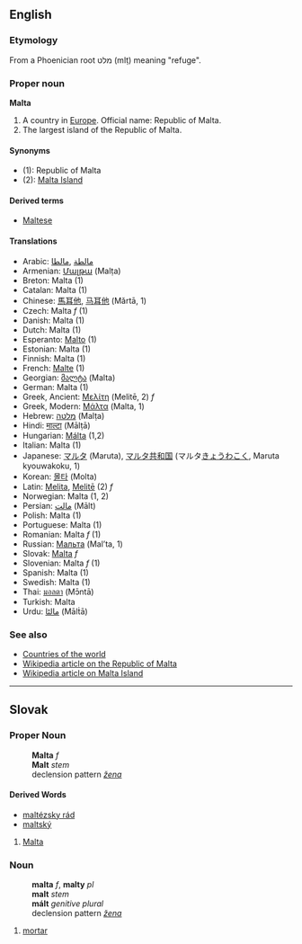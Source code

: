 ==English==
===Etymology===
From a Phoenician root מלט (mlṭ) meaning "refuge".
<!-- don't link this word, it is not in its native script -->

===Proper noun===
'''Malta'''

#A country in [[Europe]]. Official name: Republic of Malta.
#The largest island of the Republic of Malta.

====Synonyms====
*(1): Republic of Malta
*(2): [[Malta Island]]

====Derived terms====
*[[Maltese]]

====Translations====
*Arabic: [[مالطة]] ,[[مالطا]]
*Armenian: [[Մալթա]] (Malṭa)
*Breton: Malta (1)
*Catalan: Malta (1)
*Chinese: [[馬耳他]], [[马耳他]] (Mǎrtā, 1)
*Czech: Malta ''f'' (1)
*Danish: Malta (1)
*Dutch: Malta (1)
*Esperanto: [[Malto]] (1)
*Estonian: Malta (1)
*Finnish: Malta (1)
*French: [[Malte]] (1)
*Georgian: [[მალტა]] (Malta)
*German: Malta (1)
*Greek, Ancient: [[Μελίτη]] (Melitē, 2) ''f''
*Greek, Modern: [[Μάλτα]] (Malta, 1)
*Hebrew: [[מלטה]] (Malṭa)
*Hindi: [[माल्टा]] (Mālṭā)
*Hungarian: [[Málta]] (1,2)
*Italian: Malta (1)
*Japanese: [[マルタ]] (Maruta), [[マルタ共和国]] (マルタ[[きょうわこく]], Maruta kyouwakoku, 1)
*Korean: [[몰타]] (Molta)
*Latin: [[Melita]], [[Melite|Melitē]] (2) ''f''
*Norwegian: Malta (1, 2)
*Persian: [[مالت]] (Mālt)
*Polish: Malta (1)
*Portuguese: Malta (1)
*Romanian: Malta ''f'' (1)
*Russian: [[Мальта]] (Mal’ta, 1)
*Slovak: [[Malta#Slovak|Malta]] ''f''
*Slovenian: Malta ''f'' (1)
*Spanish: Malta (1)
*Swedish: Malta (1)
*Thai: [[มอลตา]] (Mɔ̄ntā)
*Turkish: Malta
*Urdu: [[مالٹا]] (Mālṫā)

===See also===
*[[Countries of the world]]
*[[w:en:Malta|Wikipedia article on the Republic of Malta]]
*[[w:en:Malta_Island|Wikipedia article on Malta Island]]

----

== Slovak ==
=== Proper Noun ===
:'''Malta''' ''f''
:'''Malt''' ''stem''
:declension pattern ''[[Slovak declension pattern žena|žena]]''
==== Derived Words ====
* [[maltézsky rád]]
* [[maltský]]

# [[Malta#English|Malta]]

=== Noun ===
:'''malta''' ''f'', '''malty''' ''pl''
:'''malt''' ''stem''
:'''mált''' ''genitive plural''
:declension pattern ''[[Slovak declension pattern žena|žena]]''

# [[mortar]]